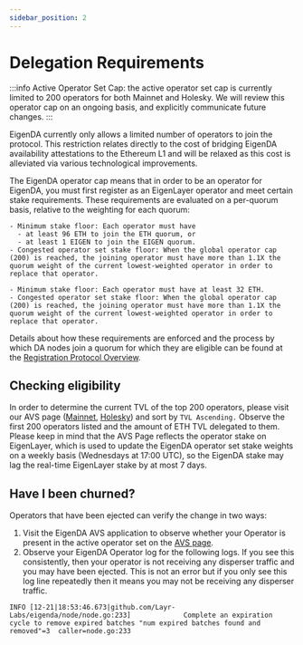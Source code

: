 ```yaml
---
sidebar_position: 2
---
```



# Delegation Requirements

:::info 
Active Operator Set Cap: the active operator set cap is currently
limited to 200 operators for both Mainnet and Holesky. We will review this operator cap on an ongoing basis,
and explicitly communicate future changes.
:::

EigenDA currently only allows a limited number of operators to join the protocol. This restriction relates directly to the cost of bridging EigenDA availability attestations to the Ethereum L1 and will be relaxed as this cost is alleviated via various technological improvements. 

The EigenDA operator cap means that in order to be an operator for EigenDA, you must first register as an EigenLayer operator and meet certain stake requirements. These requirements are evaluated on a per-quorum basis, relative to the weighting for each quorum: 


<Tabs groupId="network">
  <TabItem value="mainnet" label="Mainnet">
    
    - Minimum stake floor: Each operator must have 
      - at least 96 ETH to join the ETH quorum, or 
      - at least 1 EIGEN to join the EIGEN quorum.
    - Congested operator set stake floor: When the global operator cap (200) is reached, the joining operator must have more than 1.1X the quorum weight of the current lowest-weighted operator in order to replace that operator.  

  </TabItem>
  <TabItem value="holesky" label="Holesky">
   
    - Minimum stake floor: Each operator must have at least 32 ETH. 
    - Congested operator set stake floor: When the global operator cap (200) is reached, the joining operator must have more than 1.1X the quorum weight of the current lowest-weighted operator in order to replace that operator.  

  </TabItem>
</Tabs>

Details about how these requirements are enforced and the process by which DA nodes join a quorum for which they are eligible can be found at the [Registration Protocol Overview](../registration-protocol.md).


## Checking eligibility

In order to determine the current TVL of the top 200 operators, please visit our
AVS page ([Mainnet](https://app.eigenlayer.xyz/avs/eigenda), [Holesky](https://holesky.eigenlayer.xyz/avs/eigenda)) and sort by `TVL
Ascending.` Observe the first 200 operators listed and the amount of ETH TVL
delegated to them. Please keep in mind that the AVS Page reflects the
operator stake on EigenLayer, which is used to update the EigenDA operator set
stake weights on a weekly basis (Wednesdays at 17:00 UTC), so the EigenDA stake
may lag the real-time EigenLayer stake by at most 7 days.


## Have I been churned? 

Operators that have been ejected can verify the change in two ways:

1. Visit the EigenDA AVS application to observe whether your Operator is present
in the active operator set on the [AVS page](https://holesky.eigenlayer.xyz/avs/eigenda).
2. Observe your EigenDA Operator log for the following logs. If you see this
consistently, then your operator is not receiving any disperser traffic and you
may have been ejected.  This is not an error but if you only see this log line
repeatedly then it means you may not be receiving any disperser traffic.

```
INFO [12-21|18:53:46.673|github.com/Layr-Labs/eigenda/node/node.go:233]             Complete an expiration cycle to remove expired batches "num expired batches found and removed"=3  caller=node.go:233
```

